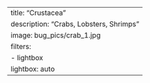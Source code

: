 ---
title: "Crustacea"
description: "Crabs, Lobsters, Shrimps"
image: bug_pics/crab_1.jpg
filters: 
  - lightbox
lightbox: auto
---